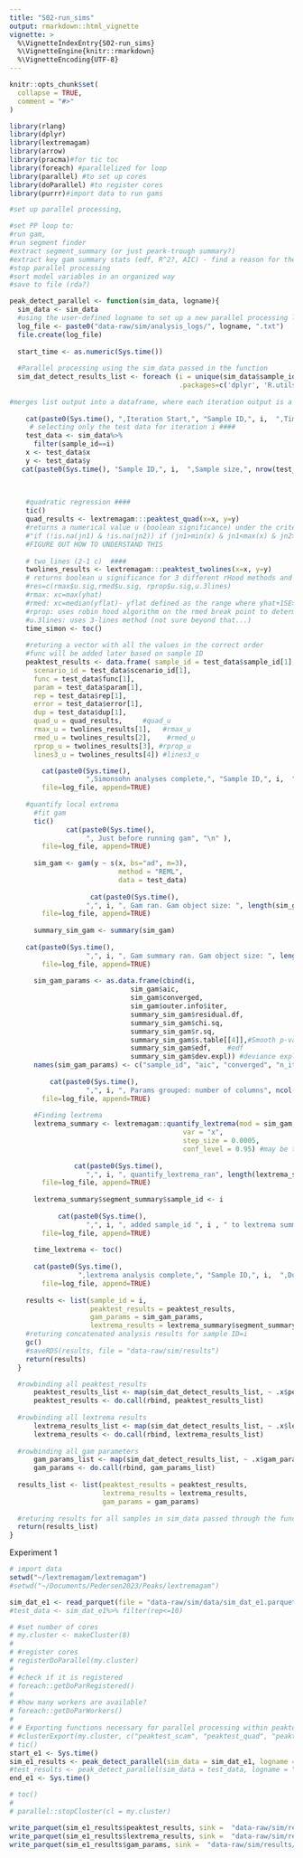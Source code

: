 ```yaml
---
title: "S02-run_sims"
output: rmarkdown::html_vignette
vignette: >
  %\VignetteIndexEntry{S02-run_sims}
  %\VignetteEngine{knitr::rmarkdown}
  %\VignetteEncoding{UTF-8}
---
```


```r
knitr::opts_chunk$set(
  collapse = TRUE,
  comment = "#>"
)
```

```r
library(rlang)
library(dplyr)
library(lextremagam)
library(arrow)
library(pracma)#for tic toc
library(foreach) #parallelized for loop
library(parallel) #to set up cores
library(doParallel) #to register cores
library(purrr)#import data to run gams

#set up parallel processing,

#set PP loop to:
#run gam,
#run segment finder
#extract segment_summary (or just peark-trough summary?)
#extract key gam summary stats (edf, R^2?, AIC) - find a reason for these, if not, no
#stop parallel processing
#sort model variables in an organized way
#save to file (rda?)


```

```r

peak_detect_parallel <- function(sim_data, logname){ 
  sim_data <- sim_data
  #using the user-defined logname to set up a new parallel processing logging file
  log_file <- paste0("data-raw/sim/analysis_logs/", logname, ".txt")
  file.create(log_file)
  
  start_time <- as.numeric(Sys.time())
  
  #Parallel processing using the sim_data passed in the function
  sim_dat_detect_results_list <- foreach (i = unique(sim_data$sample_id), #iterating for each ID number
                                          .packages=c('dplyr', 'R.utils','pracma', "mgcv", "lextremagam", "marginaleffects"))%do% {
                                            
#merges list output into a dataframe, where each iteration output is a row
                                            
    cat(paste0(Sys.time(), ",Iteration Start,", "Sample ID,", i,  ",Time since foreach loop start,", as.numeric(Sys.time())-start_time, "\n" ), file=log_file, append=TRUE)
     # selecting only the test data for iteration i ####
    test_data <- sim_data%>%
      filter(sample_id==i)
    x <- test_data$x
    y <- test_data$y
   cat(paste0(Sys.time(), "Sample ID,", i,  ",Sample size,", nrow(test_data), ",", length(x), ",", length(y), "\n" ), file=log_file, append=TRUE)

    
    
    #quadratic regression ####
    tic()
    quad_results <- lextremagam:::peaktest_quad(x=x, y=y)
    #returns a numerical value u (boolean significance) under the criteria 
    #"if (!is.na(jn1) & !is.na(jn2)) if (jn1>min(x) & jn1<max(x) & jn2>min(x) & jn2<max(x) & jn1>jn2) u=1
    #FIGURE OUT HOW TO UNDERSTAND THIS
    
    # two_lines (2-1 c)  ####
    twolines_results <- lextremagam:::peaktest_twolines(x=x, y=y)
    # returns boolean u significance for 3 different rHood methods and 3lines test
    #res=c(rmax$u.sig,rmed$u.sig, rprop$u.sig,u.3lines)  
    #rmax: xc=max(yhat)
    #rmed: xc=median(yflat)- yflat defined as the range where yhat+1SE>=max(yhat)
    #rprop: uses robin hood algorithm on the rmed break point to determine a new breakpoint
    #u.3lines: uses 3-lines method (not sure beyond that...)
    time_simon <- toc()
    
    #returing a vector with all the values in the correct order
    #func will be added later based on sample ID
    peaktest_results <- data.frame( sample_id = test_data$sample_id[1], 
      scenario_id = test_data$scenario_id[1],
      func = test_data$func[1],
      param = test_data$param[1],
      rep = test_data$rep[1],
      error = test_data$error[1],
      dup = test_data$dup[1],
      quad_u = quad_results,     #quad_u
      rmax_u = twolines_results[1],   #rmax_u
      rmed_u = twolines_results[2],    #rmed_u
      rprop_u = twolines_results[3], #rprop_u
      lines3_u = twolines_results[4]) #lines3_u

        cat(paste0(Sys.time(), 
                   ",Simonsohn analyses complete,", "Sample ID,", i,  ",Duration of Simon analyses,", time_simon, "\n" ),
        file=log_file, append=TRUE)
    
    #quantify local extrema
      #fit gam
      tic()
              cat(paste0(Sys.time(), 
                   ", Just before running gam", "\n" ),
        file=log_file, append=TRUE)
              
      sim_gam <- gam(y ~ s(x, bs="ad", m=3), 
                           method = "REML", 
                           data = test_data)
      
                    cat(paste0(Sys.time(), 
                   ",", i, ", Gam ran. Gam object size: ", length(sim_gam), "\n" ),
        file=log_file, append=TRUE)
                    
      summary_sim_gam <- summary(sim_gam)
      
    cat(paste0(Sys.time(), 
                   ",", i, ", Gam summary ran. Gam object size: ", length(summary_sim_gam), "\n" ),
        file=log_file, append=TRUE)
    
      sim_gam_params <- as.data.frame(cbind(i,
                              sim_gam$aic, 
                              sim_gam$converged,
                              sim_gam$outer.info$iter,
                              summary_sim_gam$residual.df,
                              summary_sim_gam$chi.sq,
                              summary_sim_gam$r.sq,
                              summary_sim_gam$s.table[[4]],#Smooth p-value
                              summary_sim_gam$edf,    #edf
                              summary_sim_gam$dev.expl)) #deviance explained) 
      names(sim_gam_params) <- c("sample_id", "aic", "converged", "n_iter", "residual_df", "chis_sq", "r_sq_adj", "p_smooth", "edf", "dev_expl")
    
          cat(paste0(Sys.time(), 
                   ",", i, ", Params grouped: number of columns", ncol(sim_gam_params), "\n" ),
        file=log_file, append=TRUE)
          
      #Finding lextrema
      lextrema_summary <- lextremagam::quantify_lextrema(mod = sim_gam, 
                                           var = "x", 
                                           step_size = 0.0005, 
                                           conf_level = 0.95) #may be too small (a 100 th)
      
                cat(paste0(Sys.time(), 
                   ",", i, ", quantify_lextrema_ran", length(lextrema_summary), "\n" ),
        file=log_file, append=TRUE)
                
      lextrema_summary$segment_summary$sample_id <- i
      
            cat(paste0(Sys.time(), 
                   ",", i, ", added sample_id ", i , " to lextrema summary.\n" ),
        file=log_file, append=TRUE)
            
      time_lextrema <- toc()
      
      cat(paste0(Sys.time(), 
                 ",lextrema analysis complete,", "Sample ID,", i,  ",Duration of lextrema analysis,", time_lextrema, "\n" ),
        file=log_file, append=TRUE)
              
    results <- list(sample_id = i, 
                    peaktest_results = peaktest_results,
                    gam_params = sim_gam_params, 
                    lextrema_results = lextrema_summary$segment_summary)
    #returing concatenated analysis results for sample ID=i
    gc()
    #saveRDS(results, file = "data-raw/sim/results")
    return(results)
  }

  #rowbinding all peaktest_results
      peaktest_results_list <- map(sim_dat_detect_results_list, ~ .x$peaktest_results)
      peaktest_results <- do.call(rbind, peaktest_results_list)
      
  #rowbinding all lextrema results
      lextrema_results_list <- map(sim_dat_detect_results_list, ~ .x$lextrema_results)
      lextrema_results <- do.call(rbind, lextrema_results_list)
      
  #rowbinding all gam parameters
      gam_params_list <- map(sim_dat_detect_results_list, ~ .x$gam_params)
      gam_params <- do.call(rbind, gam_params_list)
      
  results_list <- list(peaktest_results = peaktest_results,
                       lextrema_results = lextrema_results,
                       gam_params = gam_params)
  
  #returing results for all samples in sim_data passed through the function
  return(results_list)
}
```
Experiment 1
```r
# import data
setwd("~/lextremagam/lextremagam")
#setwd("~/Documents/Pedersen2023/Peaks/lextremagam")

sim_dat_e1 <- read_parquet(file = "data-raw/sim/data/sim_dat_e1.parquet")
#test_data <- sim_dat_e1%>% filter(rep<=10)

# #set number of cores
# my.cluster <- makeCluster(8)
# 
# #register cores
# registerDoParallel(my.cluster)
# 
# #check if it is registered 
# foreach::getDoParRegistered()
# 
# #how many workers are available?
# foreach::getDoParWorkers()
# 
# # Exporting functions necessary for parallel processing within peaktest_all_prll
# #clusterExport(my.cluster, c("peaktest_scam", "peaktest_quad", "peaktest_twolines", "reg2"))
# tic()
start_e1 <- Sys.time()
sim_e1_results <- peak_detect_parallel(sim_data = sim_dat_e1, logname = "sim_dat_e1_log")
#test_results <- peak_detect_parallel(sim_data = test_data, logname = "test_log")
end_e1 <- Sys.time()

# toc()
# 
# parallel::stopCluster(cl = my.cluster)

write_parquet(sim_e1_results$peaktest_results, sink =  "data-raw/sim/results/peaktest_results_e1.parquet")
write_parquet(sim_e1_results$lextrema_results, sink =  "data-raw/sim/results/lextrema_results_e1.parquet")
write_parquet(sim_e1_results$gam_params, sink =  "data-raw/sim/results/gam_params_e1.parquet")


```


```r
```

```r
```

```r
```

```r
```

```r
```

```r
```

```r
```
